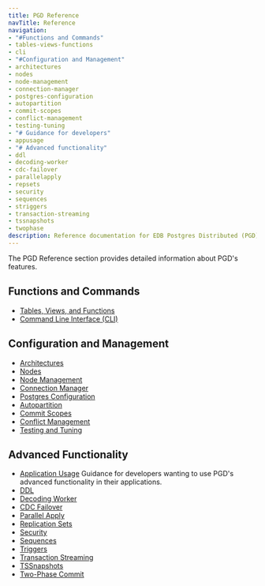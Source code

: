 ```yaml
---
title: PGD Reference
navTitle: Reference
navigation:
- "#Functions and Commands"
- tables-views-functions
- cli
- "#Configuration and Management"
- architectures
- nodes
- node-management
- connection-manager
- postgres-configuration
- autopartition
- commit-scopes
- conflict-management
- testing-tuning
- "# Guidance for developers"
- appusage
- "# Advanced functionality"
- ddl
- decoding-worker
- cdc-failover
- parallelapply
- repsets
- security
- sequences
- striggers
- transaction-streaming
- tssnapshots
- twophase
description: Reference documentation for EDB Postgres Distributed (PGD) 6.0.
---
```


The PGD Reference section provides detailed information about PGD's features.

## Functions and Commands

* [Tables, Views, and Functions](/pgd/latest/reference/tables-views-functions)
* [Command Line Interface (CLI)](/pgd/latest/reference/cli)

## Configuration and Management

* [Architectures](/pgd/latest/reference/architectures)
* [Nodes](/pgd/latest/reference/nodes)
* [Node Management](/pgd/latest/reference/node-management)
* [Connection Manager](/pgd/latest/reference/connection-manager)
* [Postgres Configuration](/pgd/latest/reference/postgres-configuration)
* [Autopartition](/pgd/latest/reference/autopartition)
* [Commit Scopes](/pgd/latest/reference/commit-scopes)
* [Conflict Management](/pgd/latest/reference/conflict-management)
* [Testing and Tuning](/pgd/latest/reference/testing-tuning)

## Advanced Functionality
* [Application Usage](/pgd/latest/reference/appusage)
  Guidance for developers wanting to use PGD's advanced functionality in their applications.
* [DDL](/pgd/latest/reference/ddl)
* [Decoding Worker](/pgd/latest/reference/decoding-worker)
* [CDC Failover](/pgd/latest/reference/cdc-failover)
* [Parallel Apply](/pgd/latest/reference/parallelapply)
* [Replication Sets](/pgd/latest/reference/repsets)
* [Security](/pgd/latest/reference/security)
* [Sequences](/pgd/latest/reference/sequences)
* [Triggers](/pgd/latest/reference/triggers)
* [Transaction Streaming](/pgd/latest/reference/transaction-streaming)
* [TSSnapshots](/pgd/latest/reference/tssnapshots)
* [Two-Phase Commit](/pgd/latest/reference/twophase)
